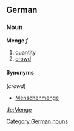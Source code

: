 ==German==
===Noun===
'''Menge''' ''f''
# [[quantity]]
# [[crowd]]

====Synonyms====
(''crowd'')
*[[Menschenmenge]]

[[Category:German nouns]]

[[de:Menge]]